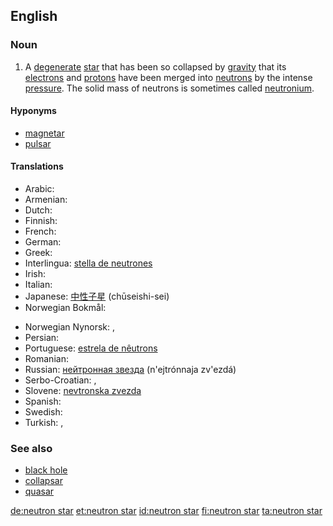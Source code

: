 ==English==
{{wikipedia}}

===Noun===
{{en-noun|head=[[neutron]] [[star]]}}

# {{star}} A [[degenerate]] [[star]] that has been so collapsed by [[gravity]] that its [[electron]]s and [[proton|protons]] have been merged into [[neutron]]s by the intense [[pressure]].  The solid mass of neutrons is sometimes called [[neutronium]].

====Hyponyms====
* [[magnetar]]
* [[pulsar]]

====Translations====
{{trans-top|star composed of neutrons}}
* Arabic: {{t-|ar|نجم نيوتروني}}
* Armenian: {{t-|hy|նեյտրոնային աստղ|tr=neytronayin astł}}
* Dutch: {{t+|nl|neutronenster|c}}
* Finnish: {{t+|fi|neutronitähti}}
* French: {{t+|fr|étoile à neutrons|f}}
* German: {{t+|de|Neutronenstern|m}}
* Greek: {{t-|el|αστέρας νετρονίων|n|s}}
* Interlingua: [[stella de neutrones]]
* Irish: {{t-|ga|neodrónréalta|f}}
* Italian: {{t-|it|stella neutronica|f}}
* Japanese: [[中性子星]] (chūseishi-sei)
* Norwegian Bokmål: {{t-|no|nøytronstjerne|m|f}}
{{trans-mid}}
* Norwegian Nynorsk: {{t-|nn|nøytronstjerne|f}},  {{t-|nn|nøytronstjerna|f}}
* Persian: {{t-|fa|ستاره نوترونی|sc=fa-Arab}}
* Portuguese: [[estrela de nêutrons]]
* Romanian: {{t-|ro|stea neutronică|f}}
* Russian: [[нейтронная звезда]] (n'ejtrónnaja zv'ezdá) {{f}}
* Serbo-Croatian: {{t-|sh|neutronska zvijezda}}, {{t-|sh|neutronska zvezda}}
* Slovene: [[nevtronska zvezda]] {{f}}
* Spanish: {{t-|es|estrella de neutrones|f}}
* Swedish: {{t+|sv|neutronstjärna}}
* Turkish: {{t-|tr|nötron yıldızı}},  {{t-|tr|ılıncık yıldızı}}
{{trans-bottom}}

===See also===
* [[black hole]]
* [[collapsar]]
* [[quasar]]

[[de:neutron star]]
[[et:neutron star]]
[[id:neutron star]]
[[fi:neutron star]]
[[ta:neutron star]]